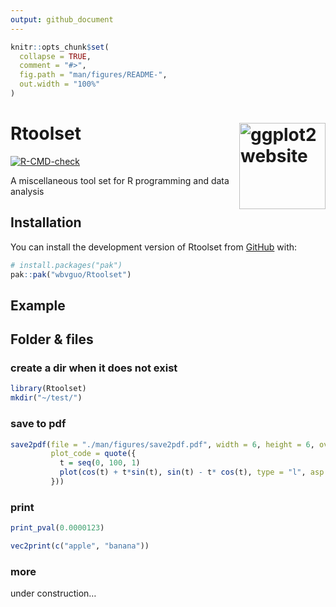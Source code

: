 ```yaml
---
output: github_document
---
```


<!-- README.md is generated from README.Rmd. Please edit that file -->

```r
knitr::opts_chunk$set(
  collapse = TRUE,
  comment = "#>",
  fig.path = "man/figures/README-",
  out.width = "100%"
)
```

# Rtoolset <a href="https://github.com/wbvguo/Rtoolset/"><img src="man/figures/Rtoolset.png" align="right" height="138" alt="ggplot2 website" /></a>

<!-- badges: start -->
[![R-CMD-check](https://github.com/wbvguo/Rtoolset/actions/workflows/R-CMD-check.yaml/badge.svg)](https://github.com/wbvguo/Rtoolset/actions/workflows/R-CMD-check.yaml)
<!-- badges: end -->

A miscellaneous tool set for R programming and data analysis


## Installation

You can install the development version of Rtoolset from [GitHub](https://github.com/wbvguo/Rtoolset.git) with:

``` r
# install.packages("pak")
pak::pak("wbvguo/Rtoolset")
```

## Example

## Folder & files
###  create a dir when it does not exist
```r
library(Rtoolset)
mkdir("~/test/")
```


### save to pdf
```r
save2pdf(file = "./man/figures/save2pdf.pdf", width = 6, height = 6, overwrite = TRUE,
         plot_code = quote({
           t = seq(0, 100, 1)
           plot(cos(t) + t*sin(t), sin(t) - t* cos(t), type = "l", asp = 1)
         }))
```

### print
```r
print_pval(0.0000123)
```

```r
vec2print(c("apple", "banana"))
```


### more
under construction...

<!-- ## Legacy -->
<!-- What is special about using `README.Rmd` instead of just `README.md`? You can include R chunks like so: -->

<!-- ```{r cars} -->
<!-- summary(cars) -->
<!-- ``` -->

<!-- You'll still need to render `README.Rmd` regularly, to keep `README.md` up-to-date. `devtools::build_readme()` is handy for this. -->

<!-- You can also embed plots. In that case, don't forget to commit and push the resulting figure files, so they display on GitHub and CRAN. -->
